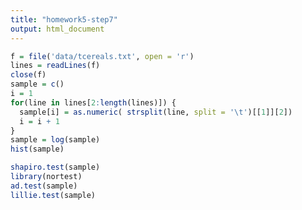 ```yaml
---
title: "homework5-step7"
output: html_document
---
```


```r
f = file('data/tcereals.txt', open = 'r')
lines = readLines(f)
close(f)
sample = c()
i = 1
for(line in lines[2:length(lines)]) {
  sample[i] = as.numeric( strsplit(line, split = '\t')[[1]][2])
  i = i + 1
}
sample = log(sample)
hist(sample)
```

```r
shapiro.test(sample)
library(nortest)
ad.test(sample)
lillie.test(sample)
```

